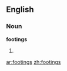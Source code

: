 ==English==

===Noun===
'''footings'''

# {{plural of|[[footing]]}}

[[ar:footings]]
[[zh:footings]]